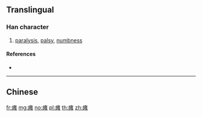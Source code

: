 {{character info/new}}
{{also|癱}}
==Translingual==

===Han character===
{{Han char|rn=104|rad=疒|as=10|sn=15|four=|canj=KEOG}}

# [[paralysis]], [[palsy]], [[numbness]]

====References====
* {{Han ref|kx=0779.041|hdz=42691.130|uh=762B|ud=30251}}

----

==Chinese==
{{zh-see|癱}}

[[fr:瘫]]
[[mg:瘫]]
[[no:瘫]]
[[pl:瘫]]
[[th:瘫]]
[[zh:瘫]]